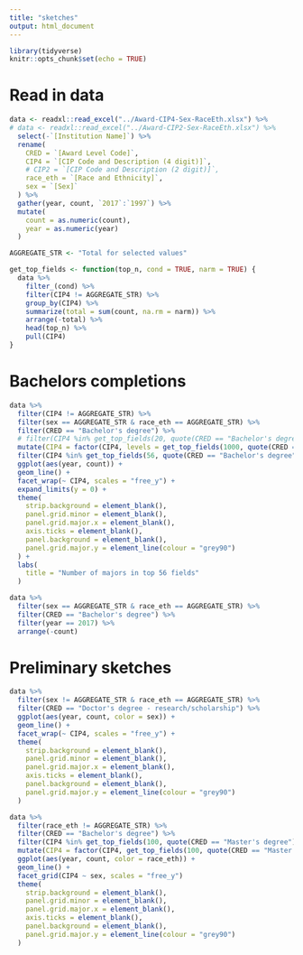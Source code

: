 ```yaml
---
title: "sketches"
output: html_document
---
```


```r
library(tidyverse)
knitr::opts_chunk$set(echo = TRUE)
```

# Read in data

```r
data <- readxl::read_excel("../Award-CIP4-Sex-RaceEth.xlsx") %>%
# data <- readxl::read_excel("../Award-CIP2-Sex-RaceEth.xlsx") %>%
  select(-`[Institution Name]`) %>% 
  rename(
    CRED = `[Award Level Code]`,
    CIP4 = `[CIP Code and Description (4 digit)]`,
    # CIP2 = `[CIP Code and Description (2 digit)]`,
    race_eth = `[Race and Ethnicity]`,
    sex = `[Sex]`    
  ) %>% 
  gather(year, count, `2017`:`1997`) %>% 
  mutate(
    count = as.numeric(count),
    year = as.numeric(year)
  )

AGGREGATE_STR <- "Total for selected values"

get_top_fields <- function(top_n, cond = TRUE, narm = TRUE) {
  data %>%
    filter_(cond) %>% 
    filter(CIP4 != AGGREGATE_STR) %>%
    group_by(CIP4) %>%
    summarize(total = sum(count, na.rm = narm)) %>%
    arrange(-total) %>% 
    head(top_n) %>% 
    pull(CIP4)
}
```

# Bachelors completions

```r
data %>%
  filter(CIP4 != AGGREGATE_STR) %>%
  filter(sex == AGGREGATE_STR & race_eth == AGGREGATE_STR) %>% 
  filter(CRED == "Bachelor's degree") %>%
  # filter(CIP4 %in% get_top_fields(20, quote(CRED == "Bachelor's degree"), FALSE)) %>%
  mutate(CIP4 = factor(CIP4, levels = get_top_fields(1000, quote(CRED == "Bachelor's degree")))) %>% 
  filter(CIP4 %in% get_top_fields(56, quote(CRED == "Bachelor's degree"))) %>% 
  ggplot(aes(year, count)) +
  geom_line() +
  facet_wrap(~ CIP4, scales = "free_y") +
  expand_limits(y = 0) +
  theme(
    strip.background = element_blank(),
    panel.grid.minor = element_blank(),
    panel.grid.major.x = element_blank(),
    axis.ticks = element_blank(),
    panel.background = element_blank(),
    panel.grid.major.y = element_line(colour = "grey90")
  ) +
  labs(
    title = "Number of majors in top 56 fields"
  )

data %>%
  filter(sex == AGGREGATE_STR & race_eth == AGGREGATE_STR) %>% 
  filter(CRED == "Bachelor's degree") %>%
  filter(year == 2017) %>% 
  arrange(-count)
```


# Preliminary sketches

```r
data %>% 
  filter(sex != AGGREGATE_STR & race_eth == AGGREGATE_STR) %>% 
  filter(CRED == "Doctor's degree - research/scholarship") %>%
  ggplot(aes(year, count, color = sex)) +
  geom_line() +
  facet_wrap(~ CIP4, scales = "free_y") +
  theme(
    strip.background = element_blank(),
    panel.grid.minor = element_blank(),
    panel.grid.major.x = element_blank(),
    axis.ticks = element_blank(),
    panel.background = element_blank(),
    panel.grid.major.y = element_line(colour = "grey90")
  )

data %>% 
  filter(race_eth != AGGREGATE_STR) %>% 
  filter(CRED == "Bachelor's degree") %>%
  filter(CIP4 %in% get_top_fields(100, quote(CRED == "Master's degree"), FALSE)) %>%
  mutate(CIP4 = factor(CIP4, get_top_fields(100, quote(CRED == "Master's degree"), FALSE))) %>% 
  ggplot(aes(year, count, color = race_eth)) +
  geom_line() +
  facet_grid(CIP4 ~ sex, scales = "free_y") 
  theme(
    strip.background = element_blank(),
    panel.grid.minor = element_blank(),
    panel.grid.major.x = element_blank(),
    axis.ticks = element_blank(),
    panel.background = element_blank(),
    panel.grid.major.y = element_line(colour = "grey90")
  )
```
